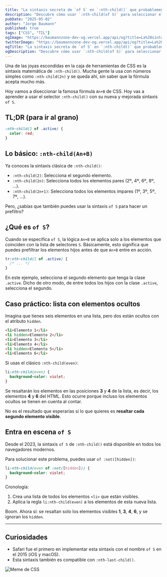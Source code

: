```yaml
---
title: "La sintaxis secreta de `of S` en `:nth-child()` que probablemente estás ignorando"
description: "Descubre cómo usar `:nth-child(of S)` para seleccionar elementos con una precisión quirúrgica digna de CSS moderno y evita errores comunes que ni sabías que estabas cometiendo."
pubDate: "2025-05-02"
author: "Jorge Baumann"
published: true
tags: ["CSS", "TIL"]
ogImage: "https://baumannzone-dev-og.vercel.app/api/og?title=La%20sintaxis%20secreta%20de%20`of%20S`%20en%20`:nth-child()`%20que%20probablemente%20est%C3%A1s%20ignorando&tags=CSS,TIL"
twitterImage: "https://baumannzone-dev-og.vercel.app/api/og?title=La%20sintaxis%20secreta%20de%20`of%20S`%20en%20`:nth-child()`%20que%20probablemente%20est%C3%A1s%20ignorando&tags=CSS,TIL"
ogTitle: "La sintaxis secreta de `of S` en `:nth-child()` que probablemente estás ignorando"
ogDescription: "Descubre cómo usar `:nth-child(of S)` para seleccionar elementos con una precisión quirúrgica digna de CSS moderno y evita errores comunes que ni sabías que estabas cometiendo."
---
```



Una de las joyas escondidas en la caja de herramientas de CSS es la sintaxis matemática de `:nth-child()`. Mucha gente la usa con números simples como `:nth-child(2n)` y se queda ahí, sin saber que la fórmula acepta mucho más.

Hoy vamos a diseccionar la famosa fórmula `An+B` de CSS. Hoy vas a aprender a usar el selector `:nth-child()` con su nueva y mejorada sintaxis `of S`.

## TL;DR (para ir al grano)

```css
:nth-child(2 of .active) {
  color: red;
}
```

## Lo básico: `:nth-child(An+B)`

Ya conoces la sintaxis clásica de `:nth-child()`:

- `:nth-child(2)`: Selecciona el segundo elemento.
- `:nth-child(2n)`: Selecciona todos los elementos pares (2º, 4º, 6º, 8º, ...).
- `:nth-child(2n+1)`: Selecciona todos los elementos impares (1º, 3º, 5º, 7º, ...).

Pero, ¿sabías que también puedes usar la sintaxis `of S` para hacer un prefiltro?

## ¿Qué es `of S`?

Cuando se especifica `of S`, la lógica `An+B` se aplica solo a los elementos que coinciden con la lista de selectores `S`.
Básicamente, esto significa que puedes prefiltrar los elementos hijos antes de que `An+B` entre en acción.

```css
tr:nth-child(2 of .active) {
  /* ... */
}
```

En este ejemplo, selecciona el segundo elemento que tenga la clase `.active`.
Dicho de otro modo, de entre todos los hijos con la clase `.active`, selecciona el segundo.

## Caso práctico: lista con elementos ocultos

Imagina que tienes seis elementos en una lista, pero dos están ocultos con el atributo `hidden`.

```html
<li>Elemento 1</li>
<li hidden>Elemento 2</li>
<li>Elemento 3</li>
<li>Elemento 4</li>
<li hidden>Elemento 5</li>
<li>Elemento 6</li>
```

Si usas el clásico `:nth-child(even)`:

```css
li:nth-child(even) {
  background-color: violet;
}
```

<Demo1 />

Se resaltarán los elementos en las posiciones **3** y **4** de la lista, es decir, los elementos **4** y **6** del HTML.
Esto ocurre porque incluso los elementos ocultos se tienen en cuenta al contar.

No es el resultado que esperarías si lo que quieres es **resaltar cada segundo elemento visible**.

## Entra en escena `of S`

Desde el 2023, la sintaxis `of S` de `:nth-child()` está disponible en todos los navegadores modernos.

Para solucionar este problema, puedes usar `of :not([hidden])`:

```css
li:nth-child(even of :not([hidden])) {
  background-color: violet;
}
```

<Demo2 />

Cronología:

1. Crea una lista de todos los elementos `<li>` que están visibles.
2. Aplica la regla `li:nth-child(even)` a los elementos de esta nueva lista.

Boom. Ahora sí: se resaltan solo los elementos visibles **1**, **3**, **4**, **6**, y se ignoran los `hidden`.

---

## Curiosidades

- Safari fue el primero en implementar esta sintaxis con el nombre `of S` en el 2015 (iOS y macOS).
- Esta sintaxis también es compatible con `:nth-last-child()`.

![Meme de CSS](../../assets/blog/la-sintaxis-secreta-de-of-s-en-nth-child-que-probablemente-estas-ignorando/image.png)
